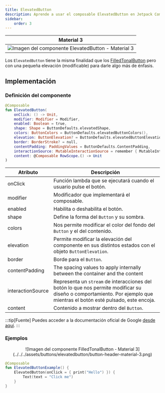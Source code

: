 ```yaml
---
title: ElevatedButton
description: Aprende a usar el composable ElevatedButton en Jetpack Compose.
sidebar:
    order: 3
---
```



[comment]: <> (La ruta siempre será assets/nombeComponente/componente-header.webp)

| Material 3| 
| :------: |
| ![Imagen del componente ElevatedButton - Material 3](../../../assets/buttons/elevatedbutton/button-header-material-3.png) | 

Los `ElevatedButton` tiene la misma finalidad que los [FilledTonalButton](/buttons/filled-tonal-button/) pero con una pequeña elevación (modificable) para darle algo más de énfasis.

## Implementación

### Definición del componente

[comment]: <> (Añade un ``TabItem`` por cada tipo de implementación que tenga)

<Tabs>
<TabItem label="Material 3">

```kotlin frame="terminal"
@Composable
fun ElevatedButton(
    onClick: () -> Unit,
    modifier: Modifier = Modifier,
    enabled: Boolean = true,
    shape: Shape = ButtonDefaults.elevatedShape,
    colors: ButtonColors = ButtonDefaults.elevatedButtonColors(),
    elevation: ButtonElevation? = ButtonDefaults.elevatedButtonElevation(),
    border: BorderStroke? = null,
    contentPadding: PaddingValues = ButtonDefaults.ContentPadding,
    interactionSource: MutableInteractionSource = remember { MutableInteractionSource() },
    content: @Composable RowScope.() -> Unit
)
```

Atributo | Descripción
------ | -----------
onClick | Función lambda que se ejecutará cuando el usuario pulse el botón.
modifier | Modificador que implementará el composable.
enabled | Habilita o deshabilita el botón.
shape | Define la forma del `Button` y su sombra.
colors | Nos permite modificar el color del fondo del `Button` y el del contenido.
elevation | Permite modificar la elevación del componente en sus distintos estados con el objeto `ButtonElevation`.
border | Borde para el `Button`.
contentPadding | The spacing values to apply internally between the container and the content
interactionSource | Representa un `stream` de interacciones del botón lo que nos permite modificar su diseño o comportamiento. Por ejemplo que mientras el botón esté pulsado, este encoja.
content | Contenido a mostrar dentro del `Button`.

</TabItem>
</Tabs>

[comment]: <> (No modifiques el tip)

:::tip[Fuente]
Puedes acceder a la documentación oficial de Google
[desde aquí](https://developer.android.com/reference/kotlin/androidx/compose/runtime/package-summary).
:::

### Ejemplos 

<Tabs>
<TabItem label="Material 3">

<center>![Imagen del componente FilledTonalButton - Material 3](../../../assets/buttons/elevatedbutton/button-header-material-3.png)</center>

```kotlin frame="terminal"
@Composable
fun ElevatedButtonExample() {
    ElevatedButton(onClick = { print("Hello") }) {
        Text(text = "Click me")
    }
}
```

</TabItem>
</Tabs>
